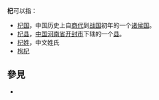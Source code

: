'''杞'''可以指：
* [[杞国|杞国]]，中国历史上自[[商代|商代]]到[[战国|战国]]初年的一个[[诸侯国|诸侯国]]。
* [[杞县|杞县]]，[[中华人民共和国|中国]][[河南省|河南省]][[开封市|开封市]]下辖的一个[[县|县]]。
*[[杞姓|杞姓]]，中文姓氏
*[[枸杞|枸杞]]

== 參見 ==
* {{Lookfrom}}

{{disambig|cat=一字消歧義}}
